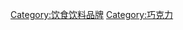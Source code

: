 {{catmore}}
{{Commons cat|Chocolatiers}}

[[Category:饮食饮料品牌|Category:饮食饮料品牌]]
[[Category:巧克力|Category:巧克力]]